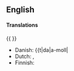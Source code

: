 {{also|A-minor}}
==English==



====Translations====
{{ }}
* Danish: {{t|da|a-moll|
* Dutch: {{t+|nl|a-}}, {{t+|nl|a-}}
* Finnish: {{t+|fi|molli|alt=a-molli}}
